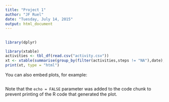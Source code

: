 ```yaml
---
title: "Project 1"
author: "JF Ruel"
date: "Tuesday, July 14, 2015"
output: html_document
---
```


##

```r
library(dplyr)
```


```r
library(xtable)
activities <- tbl_df(read.csv("activity.csv"))
xt <- xtable(summarise(group_by(filter(activities,steps != "NA"),date),sum(steps), median(steps), mean(steps)))
print(xt, type = "html")
```



You can also embed plots, for example:

```r

```

Note that the `echo = FALSE` parameter was added to the code chunk to prevent printing of the R code that generated the plot.
